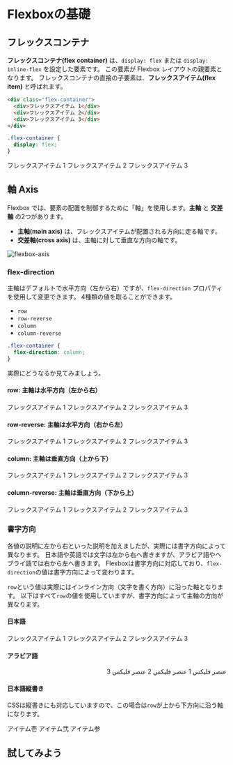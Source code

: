 
# Flexboxの基礎

## フレックスコンテナ

**フレックスコンテナ(flex container)** は、`display: flex` または `display: inline-flex` を設定した要素です。
この要素が Flexbox レイアウトの親要素となります。
フレックスコンテナの直接の子要素は、**フレックスアイテム(flex item)** と呼ばれます。


```html
<div class="flex-container">
  <div>フレックスアイテム 1</div>
  <div>フレックスアイテム 2</div>
  <div>フレックスアイテム 3</div>
</div>
```

```css title="CSS"
.flex-container {
  display: flex;
}
```

<FlexContainer>
    <FlexItem>フレックスアイテム 1</FlexItem>
    <FlexItem>フレックスアイテム 2</FlexItem>
    <FlexItem>フレックスアイテム 3</FlexItem>
</FlexContainer>

## 軸 Axis

Flexbox では、要素の配置を制御するために「軸」を使用します。**主軸** と **交差軸** の2つがあります。

- **主軸(main axis)** は、フレックスアイテムが配置される方向に走る軸です。
- **交差軸(cross axis)** は、主軸に対して垂直な方向の軸です。

![flexbox-axis](./assets/flex-axis.drawio.svg)

### flex-direction

主軸はデフォルトで水平方向（左から右）ですが、`flex-direction` プロパティを使用して変更できます。
4種類の値を取ることができます。

- `row`
- `row-reverse`
- `column`
- `column-reverse`

```css title="CSS"
.flex-container {
  flex-direction: column;
}
```

実際にどうなるか見てみましょう。

#### row: 主軸は水平方向（左から右）

<FlexContainer direction='row'>
    <FlexItemFixed>フレックスアイテム 1</FlexItemFixed>
    <FlexItemFixed>フレックスアイテム 2</FlexItemFixed>
    <FlexItemFixed>フレックスアイテム 3</FlexItemFixed>
</FlexContainer>

#### row-reverse: 主軸は水平方向（右から左）

<FlexContainer direction='row-reverse'>
    <FlexItemFixed>フレックスアイテム 1</FlexItemFixed>
    <FlexItemFixed>フレックスアイテム 2</FlexItemFixed>
    <FlexItemFixed>フレックスアイテム 3</FlexItemFixed>
</FlexContainer>

#### column: 主軸は垂直方向（上から下）

<FlexContainer direction='column'>
    <FlexItemFixed>フレックスアイテム 1</FlexItemFixed>
    <FlexItemFixed>フレックスアイテム 2</FlexItemFixed>
    <FlexItemFixed>フレックスアイテム 3</FlexItemFixed>
</FlexContainer>

#### column-reverse: 主軸は垂直方向（下から上）

<FlexContainer direction='column-reverse'>
    <FlexItemFixed>フレックスアイテム 1</FlexItemFixed>
    <FlexItemFixed>フレックスアイテム 2</FlexItemFixed>
    <FlexItemFixed>フレックスアイテム 3</FlexItemFixed>
</FlexContainer>

### 書字方向

各値の説明に左から右といった説明を加えましたが、実際には書字方向によって異なります。
日本語や英語では文字は左から右へ書きますが、アラビア語やヘブライ語では右から左へ書きます。
Flexboxは書字方向に対応しており、`flex-direction`の値は書字方向によって変わります。

`row`という値は実際にはインライン方向（文字を書く方向）に沿った軸となります。
以下はすべて`row`の値を使用していますが、書字方向によって主軸の方向が異なります。

#### 日本語

<FlexContainer direction='row'>
    <FlexItemFixed>フレックスアイテム 1</FlexItemFixed>
    <FlexItemFixed>フレックスアイテム 2</FlexItemFixed>
    <FlexItemFixed>フレックスアイテム 3</FlexItemFixed>
</FlexContainer>

#### アラビア語

<div dir="rtl">
  <FlexContainer direction='row'>
    <FlexItemFixed>عنصر فليكس 1</FlexItemFixed>
    <FlexItemFixed>عنصر فليكس 2</FlexItemFixed>
    <FlexItemFixed>عنصر فليكس 3</FlexItemFixed>
  </FlexContainer>
</div>


#### 日本語縦書き

CSSは縦書きにも対応していますので、この場合は`row`が上から下方向に沿う軸になります。

<div style={{ writingMode: 'vertical-rl' }}>
<FlexContainer direction='row'>
    <FlexItemFixed>アイテム壱</FlexItemFixed>
    <FlexItemFixed>アイテム弐</FlexItemFixed>
    <FlexItemFixed>アイテム参</FlexItemFixed>
</FlexContainer>
</div>

## 試してみよう

<FlexAxis />